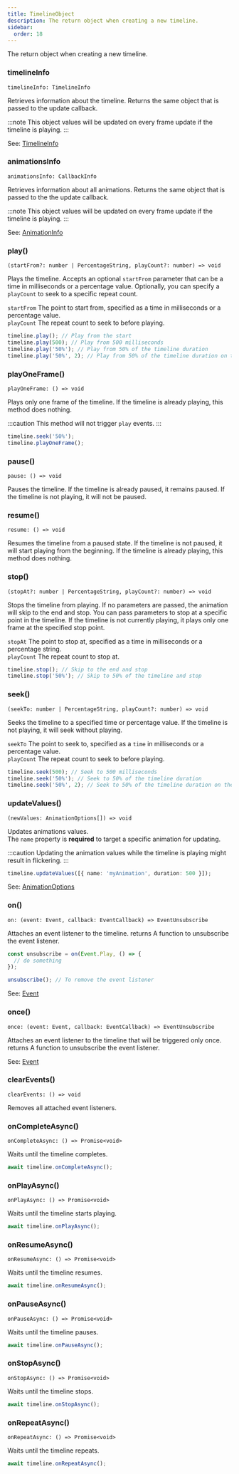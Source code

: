 ```yaml
---
title: TimelineObject
description: The return object when creating a new timeline.
sidebar:
  order: 18
---
```



The return object when creating a new timeline.

### timelineInfo

`timelineInfo: TimelineInfo`

Retrieves information about the timeline.
Returns the same object that is passed to the update callback.

:::note
This object values will be updated on every frame update if the timeline is playing.
:::

See: [TimelineInfo](/animare/api/objects/timelineinfo/)

### animationsInfo

`animationsInfo: CallbackInfo`

Retrieves information about all animations.
Returns the same object that is passed to the the update callback.

:::note
This object values will be updated on every frame update if the timeline is playing.
:::

See: [AnimationInfo](/animare/api/objects/animationinfo/)

### play()

`(startFrom?: number | PercentageString, playCount?: number) => void`

Plays the timeline.
Accepts an optional `startFrom` parameter that can be a time in milliseconds or a percentage value.
Optionally, you can specify a `playCount` to seek to a specific repeat count.

`startFrom` The point to start from, specified as a time in milliseconds or a percentage value.<br/>
`playCount` The repeat count to seek to before playing.

```ts title="Play" frame="terminal"
timeline.play(); // Play from the start
timeline.play(500); // Play from 500 milliseconds
timeline.play('50%'); // Play from 50% of the timeline duration
timeline.play('50%', 2); // Play from 50% of the timeline duration on the second repeat
```

### playOneFrame()

`playOneFrame: () => void`

Plays only one frame of the timeline.
If the timeline is already playing, this method does nothing.

:::caution
This method will not trigger `play` events.
:::

```ts title="Play One Frame" frame="terminal"
timeline.seek('50%');
timeline.playOneFrame();
```

### pause()

`pause: () => void`

Pauses the timeline.
If the timeline is already paused, it remains paused.
If the timeline is not playing, it will not be paused.

### resume()

`resume: () => void`

Resumes the timeline from a paused state.
If the timeline is not paused, it will start playing from the beginning.
If the timeline is already playing, this method does nothing.

### stop()

`(stopAt?: number | PercentageString, playCount?: number) => void`

Stops the timeline from playing.
If no parameters are passed, the animation will skip to the end and stop.
You can pass parameters to stop at a specific point in the timeline.
If the timeline is not currently playing, it plays only one frame at the specified stop point.

`stopAt` The point to stop at, specified as a time in milliseconds or a percentage string. <br/>
`playCount` The repeat count to stop at.

```ts title="Stop" frame="terminal"
timeline.stop(); // Skip to the end and stop
timeline.stop('50%'); // Skip to 50% of the timeline and stop
```

### seek()

`(seekTo: number | PercentageString, playCount?: number) => void`

Seeks the timeline to a specified time or percentage value.
If the timeline is not playing, it will seek without playing.

`seekTo` The point to seek to, specified as a `time` in milliseconds or a percentage value. <br/>
`playCount` The repeat count to seek to before playing.

```ts title="Seek" frame="terminal"
timeline.seek(500); // Seek to 500 milliseconds
timeline.seek('50%'); // Seek to 50% of the timeline duration
timeline.seek('50%', 2); // Seek to 50% of the timeline duration on the second repeat
```

### updateValues()

`(newValues: AnimationOptions[]) => void` <Badge text="Throws" variant="danger" size="small" />

Updates animations values. <br/>
The `name` property is **required** to target a specific animation for updating.

:::caution
Updating the animation values while the timeline is playing might result in flickering.
:::

```ts title="Change animation values" frame="terminal"
timeline.updateValues([{ name: 'myAnimation', duration: 500 }]);
```

See: [AnimationOptions](/animare/api/objects/animationoptions/)

### on()

`on: (event: Event, callback: EventCallback) => EventUnsubscribe`

Attaches an event listener to the timeline.
returns A function to unsubscribe the event listener.

```ts title="Attach an event listener" frame="terminal"
const unsubscribe = on(Event.Play, () => {
  // do something
});

unsubscribe(); // To remove the event listener
```

See: [Event](/animare/api/enums/event/)

### once()

`once: (event: Event, callback: EventCallback) => EventUnsubscribe`

Attaches an event listener to the timeline that will be triggered only once.
returns A function to unsubscribe the event listener.

See: [Event](/animare/api/enums/event/)

### clearEvents()

`clearEvents: () => void`

Removes all attached event listeners.

### onCompleteAsync()

`onCompleteAsync: () => Promise<void>`

Waits until the timeline completes.

```ts
await timeline.onCompleteAsync();
```

### onPlayAsync()

`onPlayAsync: () => Promise<void>`

Waits until the timeline starts playing.

```ts
await timeline.onPlayAsync();
```

### onResumeAsync()

`onResumeAsync: () => Promise<void>`

Waits until the timeline resumes.

```ts
await timeline.onResumeAsync();
```

### onPauseAsync()

`onPauseAsync: () => Promise<void>`

Waits until the timeline pauses.

```ts
await timeline.onPauseAsync();
```

### onStopAsync()

`onStopAsync: () => Promise<void>`

Waits until the timeline stops.

```ts
await timeline.onStopAsync();
```

### onRepeatAsync()

`onRepeatAsync: () => Promise<void>`

Waits until the timeline repeats.

```ts
await timeline.onRepeatAsync();
```
